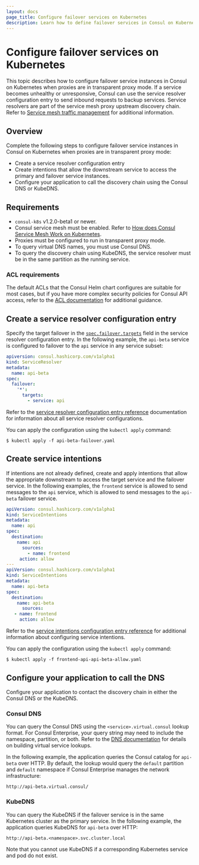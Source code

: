 ```yaml
--- 
layout: docs
page_title: Configure failover services on Kubernetes
description: Learn how to define failover services in Consul on Kubernetes when proxies are in transparent proxy mode. Consul can send traffic to backup service instances if a destination service becomes unhealthy or unresponsive. 
--- 
```


# Configure failover services on Kubernetes

This topic describes how to configure failover service instances in Consul on Kubernetes when proxies are in transparent proxy mode. If a service becomes unhealthy or unresponsive, Consul can use the service resolver configuration entry to send inbound requests to backup services. Service resolvers are part of the service mesh proxy upstream discovery chain. Refer to [Service mesh traffic management](/consul/docs/connect/l7-traffic) for additional information.

## Overview

Complete the following steps to configure failover service instances in Consul on Kubernetes when proxies are in transparent proxy mode:

- Create a service resolver configuration entry
- Create intentions that allow the downstream service to access the primary and failover service instances.
- Configure your application to call the discovery chain using the Consul DNS or KubeDNS.

## Requirements
 
- `consul-k8s` v1.2.0-beta1 or newer.
- Consul service mesh must be enabled. Refer to [How does Consul Service Mesh Work on Kubernetes](/consul/docs/k8s/connect).
- Proxies must be configured to run in transparent proxy mode. 
- To query virtual DNS names, you must use Consul DNS.
- To query the discovery chain using KubeDNS, the service resolver must be in the same partition as the running service. 

### ACL requirements

The default ACLs that the Consul Helm chart configures are suitable for most cases, but if you have more complex security policies for Consul API access, refer to the [ACL documentation](/consul/docs/security/acl) for additional guidance. 

## Create a service resolver configuration entry

Specify the target failover in the [`spec.failover.targets`](/consul/docs/connect/config-entries/service-resolver#failover-targets-service) field in the service resolver configuration entry. In the following example, the `api-beta` service is configured to failover to the `api` service in any service subset:

<CodeBlockConfig heading="api-beta-failover.yaml">

```yaml
apiversion: consul.hashicorp.com/v1alpha1
kind: ServiceResolver
metadata: 
  name: api-beta
spec:
  failover:
    '*':
      targets:
        - service: api
```

</CodeBlockConfig>

Refer to the [service resolver configuration entry reference](/consul/docs/connect/config-entries/service-resolver) documentation for information about all service resolver configurations.

You can apply the configuration using the `kubectl apply` command:

```shell-session
$ kubectl apply -f api-beta-failover.yaml
```

## Create service intentions 

If intentions are not already defined, create and apply intentions that allow the appropriate downstream to access the target service and the failover service. In the following examples, the `frontend` service is allowed to send messages to the `api` service, which is allowed to send messages to the `api-beta` failover service.


<CodeBlockConfig heading="frontend-api-api-beta-allow.yaml">

```yaml
apiVersion: consul.hashicorp.com/v1alpha1
kind: ServiceIntentions
metadata:
  name: api
spec:
  destination:
    name: api
      sources:
        - name: frontend
     action: allow
---
apiVersion: consul.hashicorp.com/v1alpha1
kind: ServiceIntentions
metadata:
  name: api-beta
spec:
  destination:
    name: api-beta
      sources:
   - name: frontend
     action: allow
```

</CodeBlockConfig>

Refer to the [service intentions configuration entry reference](/consul/docs/connect/config-entries/service-intentions) for additional information about configuring service intentions. 

You can apply the configuration using the `kubectl apply` command:

```shell-session
$ kubectl apply -f frontend-api-api-beta-allow.yaml
```

## Configure your application to call the DNS

Configure your application to contact the discovery chain in either the Consul DNS or the KubeDNS. 

### Consul DNS

You can query the Consul DNS using the `<service>.virtual.consul` lookup format. For Consul Enterprise, your query string may need to include the namespace, partition, or both. Refer to the [DNS documentation](/consul/docs/services/discovery/dns-static-lookups#service-virtual-ip-lookups) for details on building virtual service lookups.

In the following example, the application queries the Consul catalog for `api-beta` over HTTP. By default, the lookup would query the `default` partition and `default` namespace if Consul Enterprise manages the network infrastructure:

```text
http://api-beta.virtual.consul/
```

### KubeDNS

You can query the KubeDNS if the failover service is in the same Kubernetes cluster as the primary service. In the following example, the application queries KubeDNS for `api-beta` over HTTP:

```text
http://api-beta.<namespace>.svc.cluster.local
```

Note that you cannot use KubeDNS if a corresponding Kubernetes service and pod do not exist. 



